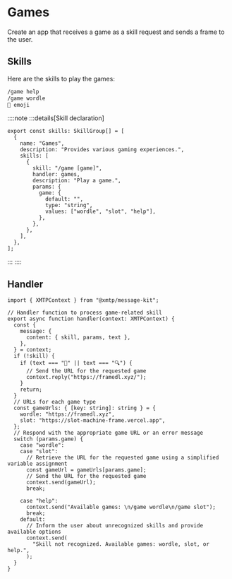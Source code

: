 # Games

Create an app that receives a game as a skill request and sends a frame to the user.

## Skills

Here are the skills to play the games:

```bash [cmd]
/game help
/game wordle
🔎 emoji
```

::::note
:::details[Skill declaration]

```tsx [src/skills.ts]
export const skills: SkillGroup[] = [
  {
    name: "Games",
    description: "Provides various gaming experiences.",
    skills: [
      {
        skill: "/game [game]",
        handler: games,
        description: "Play a game.",
        params: {
          game: {
            default: "",
            type: "string",
            values: ["wordle", "slot", "help"],
          },
        },
      },
    ],
  },
];
```

:::
::::

## Handler

```tsx [src/handler/game.ts]
import { XMTPContext } from "@xmtp/message-kit";

// Handler function to process game-related skill
export async function handler(context: XMTPContext) {
  const {
    message: {
      content: { skill, params, text },
    },
  } = context;
  if (!skill) {
    if (text === "🔎" || text === "🔍") {
      // Send the URL for the requested game
      context.reply("https://framedl.xyz/");
    }
    return;
  }
  // URLs for each game type
  const gameUrls: { [key: string]: string } = {
    wordle: "https://framedl.xyz",
    slot: "https://slot-machine-frame.vercel.app",
  };
  // Respond with the appropriate game URL or an error message
  switch (params.game) {
    case "wordle":
    case "slot":
      // Retrieve the URL for the requested game using a simplified variable assignment
      const gameUrl = gameUrls[params.game];
      // Send the URL for the requested game
      context.send(gameUrl);
      break;

    case "help":
      context.send("Available games: \n/game wordle\n/game slot");
      break;
    default:
      // Inform the user about unrecognized skills and provide available options
      context.send(
        "Skill not recognized. Available games: wordle, slot, or help.",
      );
  }
}
```
